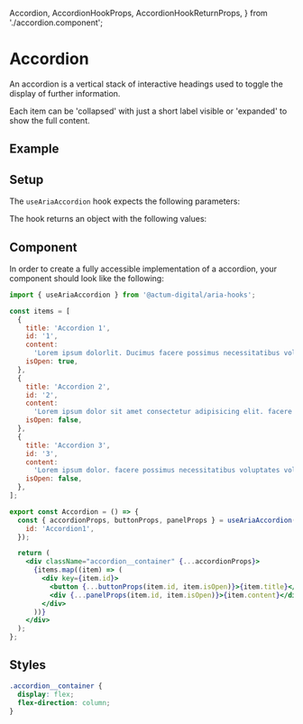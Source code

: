   Accordion,
  AccordionHookProps,
  AccordionHookReturnProps,
} from './accordion.component';

<Meta title="Aria Component/Accordion" />

# Accordion

An accordion is a vertical stack of interactive headings used to toggle the display of further information.

Each item can be 'collapsed' with just a short label visible or 'expanded' to show the full content.

## Example

<Canvas>
  <Accordion />
</Canvas>

## Setup

The `useAriaAccordion` hook expects the following parameters:

<ArgsTable of={AccordionHookProps} sort="requiredFirst" />

The hook returns an object with the following values:

<ArgsTable of={AccordionHookReturnProps} />

## Component

In order to create a fully accessible implementation of a accordion, your component should look like the following:

```jsx
import { useAriaAccordion } from '@actum-digital/aria-hooks';

const items = [
  {
    title: 'Accordion 1',
    id: '1',
    content:
      'Lorem ipsum dolorlit. Ducimus facere possimus necessitatibus voluptates voluptas assumenda!',
    isOpen: true,
  },
  {
    title: 'Accordion 2',
    id: '2',
    content:
      'Lorem ipsum dolor sit amet consectetur adipisicing elit. facere possimus necessitatibus. Ducimus facere possimus necessitatibus voluptates voluptas assumenda!',
    isOpen: false,
  },
  {
    title: 'Accordion 3',
    id: '3',
    content:
      'Lorem ipsum dolor. facere possimus necessitatibus voluptates voluptas assumenda!',
    isOpen: false,
  },
];

export const Accordion = () => {
  const { accordionProps, buttonProps, panelProps } = useAriaAccordion({
    id: 'Accordion1',
  });

  return (
    <div className="accordion__container" {...accordionProps}>
      {items.map((item) => (
        <div key={item.id}>
          <button {...buttonProps(item.id, item.isOpen)}>{item.title}</button>
          <div {...panelProps(item.id, item.isOpen)}>{item.content}</div>
        </div>
      ))}
    </div>
  );
};
```

## Styles

```css
.accordion__container {
  display: flex;
  flex-direction: column;
}
```

